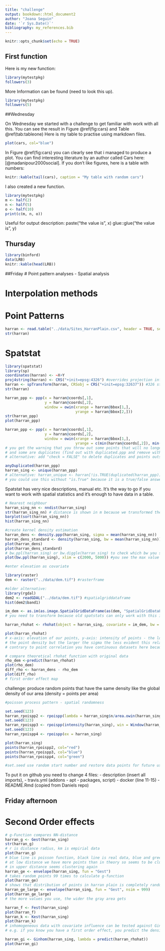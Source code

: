 ```yaml
---
title: "challenge"
output: bookdown::html_document2
author: "Joana Seguin"
date: '`r Sys.Date()`'
bibliography: my_references.bib
---
```


```r
knitr::opts_chunk$set(echo = TRUE)
```
## First function

Here is my new function:

```r
library(mytestpkg)
followers(3)
```

More Information can be found (need to look this up).

```r
library(mytestpkg)
followers(5)

```

##Wednesday

On Wednesday we started with a challenge to get familiar with work with all this. You can see the result in Figure \@ref(fig:cars) and Table \@ref(tab:tableone) 
Here is my table to practise using markdown files. 

```r
plot(cars, col="blue")
```

In Figure \@ref(fig:cars) you can clearly see that i managed to produce a plot. You can find interesting literature by an author called Cars here: [@madanipour2000social].
If you don't like figures, here is a table with numbers:

```r
knitr::kable(tail(cars), caption = "My table with random cars")
```

I also created a new function. 
```r
library(mytestpkg)
m <- half(2)
n <- half(5)
o <- half(10)
print(c(m, n, o))
```

Useful for output description:
paste("the value is", x)
glue::glue("the value is", y)

## Thursday
<!-- packrat is for using old package versions (=#packrat::on()), but inconvenience is that you take the packages with you which makes your project very large
-->

```r
library(binford)
data(LRB)
knitr::kable(head(LRB))
```

<!-- alternative: using package checkpoint: loads a shnapshot of the daily versions and stores it every day.
-->

##Friday
# Point pattern analyses - Spatial analysis

<!-- 
Nakoinz & Knitter 2016
prequisite: you need x,y location and a defined location/area
helps to distinguish first from second order effects
first order property: location depends on spatial parameter
second order property: location depends on relationship to other points

-->

# Interpolation methods
<!-- 
Inverse distance weighing interpolation (based on inverse distance power)
Ordinary Kriging:
preassumption: intrinsic hypothesis (points are representative for the area)
Kriging with external drift
-->


# Point Patterns

```r
harran <- read.table("../data/Sites_HarranPlain.csv", header = TRUE, sep = ",")
str(harran)

```

# Spatstat

```r
library(spatstat)
library(sp)
coordinates(harran) <- ~X+Y
proj4string(harran) <- CRS("+init=epsg:4326") #overrides projection information - be careful!!
harran <- spTransform(harran, CRSobj = CRS("+init=epsg:32637")) #326 stands for utm and 37 for 37N
str(harran)

harran_ppp <- ppp(x = harran@coords[,1], 
                  y = harran@coords[,2], 
                  window = owin(xrange = harran@bbox[1,], 
                                yrange = harran@bbox[2,]))
str(harran_ppp)
plot(harran_ppp)

harran_ppp <- ppp(x = harran@coords[,1], 
                  y = harran@coords[,2], 
                  window = owin(xrange = harran@bbox[1,], 
                                yrange = c(min(harran@coords[,2]), min(harran@coords[,2]+52000))))
# you get the warning that you throw out some points that will no longer be included in the analysis
# and some are duplicates (find out with duplicated.ppp and remove with unique.ppp)
# alternative: add "check = FALSE" to delete duplicates and points outside the area

anyDuplicated(harran_ppp)
harran_sing <- unique(harran_ppp)
# alternative: harran_unique <- harran[!is.TRUE(duplicated(harran_ppp))] #! means give me the opposite
# you could use this without "is.True" because it is a true/false answer
```
Spatstat has very nice descriptions, manual etc. 
It's the way to go if you want to work with spatial statistics and it's enough to have data in a table.

```r
# Nearest neighbour
harran_sing_nn <- nndist(harran_sing)
str(harran_sing_nn) # distance is shown in m because we transformed the proj.
barplot(sort(harran_sing_nn))
hist(harran_sing_nn)

#create kernel density estimation
harran_dens <- density.ppp(harran_sing, sigma = mean(harran_sing_nn))
harran_dens_standard <- density(harran_sing, bw = mean(harran_sing_nn))
plot(harran_dens)
plot(harran_dens_standard)
# bw.ppl(harran_sing) or bw.diggle(harran_sing) to check which bw you should set
plot(bw.ppl(harran_sing), xlim = c(2000, 5000)) #you see the max value

#enter elevation as covariate

library(raster)
dem <- raster("../data/dem.tif") #rasterframe

#older alternative:
library(rgdal)
dem2 <- readGDAL("../data/dem.tif") #spatialgriddataframe
hist(dem2$band1)

im_dem <- as.im(as.image.SpatialGridDataFrame(as(dem, "SpatialGridDataFrame")))
# you need to transform because old spatstats can only work with this image format

harran_rhohat <- rhohat(object = harran_sing, covariate = im_dem, bw = 200)

plot(harran_rhohat)
# x-axis: elevation of our points, y-axis: intensity of points - the lower the elevation the higher
# the point density but the larger the sigma the less evident this relationship
# contrary to point correlation you have continuous datasets here because they are interpolated in the area

# compare theoretical rhohat function with original data
rho_dem <-predict(harran_rhohat)
plot(rho_dem)
diff_rho <- harran_dens - rho_dem
plot(diff_rho)
# first order effect map
```

challenge: produce random points that have the same density like the global density of our area 
(density = points per area)
```r
#poisson process pattern - spatial randomness

set.seed(123)
harran_rpoispp2 <- rpoispp(lambda = harran_sing$n/area.owin(harran_sing$window), win = harran_sing$window)
set.seed(123)
harran_rpoispp3 <- rpoispp(intensity(harran_sing), win = Window(harran_sing))
set.seed(123)
harran_rpoispp4 <- rpoispp(ex = harran_sing)

plot(harran_sing)
points(harran_rpoispp2, col="red")
points(harran_rpoispp3, col="blue")
points(harran_rpoispp4, col="green")

#set.seed use random start number and restore data points for future use
```
 To put it on github you need to change 4 files:
 - description (insert all imports), 
 - travis.yml (addons - apt - packages, script)
 - docker (line 11-15)
 - README.Rmd 
 (copied from Daniels repo)

## Friday afternoon
# Second Order effects
```r
# g-Function compares NN-distance
harran_g <- Gest(harran_sing)
str(harran_g)
# r is distance radius, km is empirial data
plot(harran_g)
# blue line is poisson function, black line is real data, blue and green are data with edge correction
# at low distance we have more points than in theory so seems to be clustering, around 1000 m it seems random,
# in upper distance seems clustering again
harran_ge <- envelope(harran_sing, fun = "Gest")
# takes random points 99 times to calculate g-function
plot(harran_ge)
# shows that distribution of points in harran plain is completely random
harran_ge_large <- envelope(harran_sing, fun = "Gest", nsim = 999)
plot(harran_ge_large)
# the more values you use, the wider the gray area gets

harran_f <- Fest(harran_sing)
plot(harran_f)
harran_k <- Kest(harran_sing)
plot(harran_k)
# inhomogeneous data with covariate influence can be tested against Ginhom, Finhom, Kinhom
# e.g. if you know you have a first order effect, you predict the density image

harran_gi <- Ginhom(harran_sing, lambda = predict(harran_rhohat))
plot(harran_gi)
```

